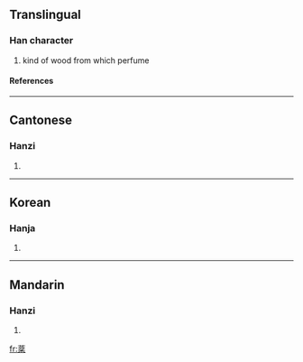 ==Translingual==
===Han character===
{{Han char|rn=75|rad=木|as=08|sn=12|four=4490<sub>4</sub>|canj=廿金尸木 (TCSD)}}
# kind of wood from which perfume
====References====
{{Han ref|kx=0535.060|dkj=14994|dj=0923.010|hdz=21225.060|uh=68FB|ud=26875|bh=B4D9|bd=46297}}

----
==Cantonese==
===Hanzi===
{{yue-hanzi|jyut=|y=fan1}}
# {{defn|Cantonese}}

----
==Korean==
===Hanja===
{{ko-hanja|hangeul=분|eumhun=|rv=bun|mr=pun|y=pun}}
# {{defn|Korean}}

----
==Mandarin==
===Hanzi===
{{cmn-hanzi|pin=[[fēn]] ([[fen1]]), [[fén]] ([[fen2]])|wg=fen<sup>1</sup>, fen<sup>2</sup>}}
# {{defn|Mandarin}}

[[fr:棻]]